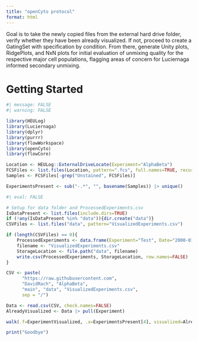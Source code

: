 ```yaml
---
title: "openCyto protocol"
format: html
---
```


Goal is to take the newly copied files from the external hard drive folder, verify whether they have been already visualized. If not, proceed to create a GatingSet with specification by condition. From there, generate Unity plots, RidgePlots, and NxN plots for initial evaluation of unmixing quality for the respective major cell populations, flagging areas of concern for Luciernaga informed secondary unmixing. 

# Getting Started
```r
#| message: FALSE
#| warning: FALSE

library(HEULog)
library(Luciernaga)
library(dplyr)
library(purrr)
library(flowWorkspace)
library(openCyto)
library(flowCore)
```

```r
Location <- HEULog::ExternalDriveLocate(Experiment="AlphaBeta")
FCSFiles <- list.files(Location, pattern=".fcs", full.names=TRUE, recursive=FALSE)
Samples <- FCSFiles[-grep("Unstained", FCSFiles)]
```

```r
ExperimentsPresent <- sub("-.*", "", basename(Samples)) |> unique()
```

```r
#| eval: FALSE

# Setup for data folder and ProcessedExperiments.csv
IsDataPresent <- list.files(include.dirs=TRUE)
if (!any(IsDataPresent %in% "data")){dir.create("data")}
CSVFiles <- list.files("data", pattern="VisualizedExperiments.csv")

if (length(CSVFiles) == 0){
    ProcessedExperiments <- data.frame(Experiment="Test", Date="2000-01-01")
    filename <- "VisualizedExperiments.csv"
    StorageLocation <- file.path("data", filename)
    write.csv(ProcessedExperiments, StorageLocation, row.names=FALSE)
}
```

```r
CSV <- paste(                                                
      "https://raw.githubusercontent.com",                  
      "DavidRach", "AlphaBeta",                   
      "main", "data", "VisualizedExperiments.csv",                              
      sep = "/") 

Data <- read.csv(CSV, check.names=FALSE)
AlreadyVisualized <- Data |> pull(Experiment)

walk(.f=ExperimentVisualized, .x=ExperimentsPresent[4], visualized=AlreadyVisualized, files=Samples, conditions=c("Ctrl", "PPD", "SEB"), template="GatesUnmixed.csv", UnityY="Spark Blue 550-A", UnityX="Pacific Blue-A", GatePlots=FALSE, RidgePlots=FALSE, UnityPlots=FALSE, OneByNPlots=FALSE, Docker=TRUE, Override=TRUE)
```

```r
print("Goodbye")
```
